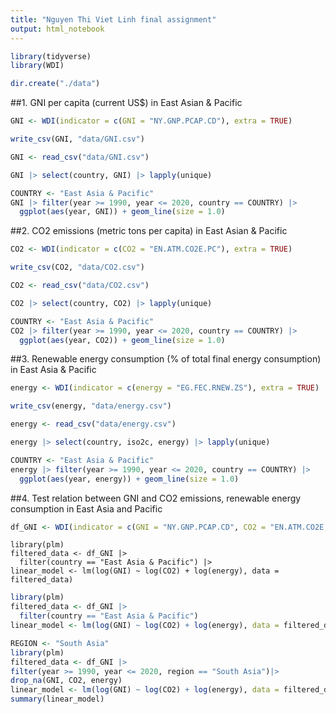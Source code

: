 ```yaml
---
title: "Nguyen Thi Viet Linh final assignment"
output: html_notebook
---
```

```r
library(tidyverse)
library(WDI)
```

```r
dir.create("./data")
```
##1. GNI per capita (current US$) in East Asian & Pacific

```r
GNI <- WDI(indicator = c(GNI = "NY.GNP.PCAP.CD"), extra = TRUE)
```
```r
write_csv(GNI, "data/GNI.csv")
```
```r
GNI <- read_csv("data/GNI.csv")
```
```r
GNI |> select(country, GNI) |> lapply(unique)
```

```r
COUNTRY <- "East Asia & Pacific"
GNI |> filter(year >= 1990, year <= 2020, country == COUNTRY) |>
  ggplot(aes(year, GNI)) + geom_line(size = 1.0)

```
##2. CO2 emissions (metric tons per capita) in East Asian & Pacific

```r
CO2 <- WDI(indicator = c(CO2 = "EN.ATM.CO2E.PC"), extra = TRUE)
```
```r
write_csv(CO2, "data/CO2.csv")
```
```r
CO2 <- read_csv("data/CO2.csv")
```
```r
CO2 |> select(country, CO2) |> lapply(unique)
```

```r
COUNTRY <- "East Asia & Pacific"
CO2 |> filter(year >= 1990, year <= 2020, country == COUNTRY) |>
  ggplot(aes(year, CO2)) + geom_line(size = 1.0)

```
##3. Renewable energy consumption (% of total final energy consumption) in East Asia & Pacific

```r
energy <- WDI(indicator = c(energy = "EG.FEC.RNEW.ZS"), extra = TRUE)
```
```r
write_csv(energy, "data/energy.csv")
```
```r
energy <- read_csv("data/energy.csv")
```
```r
energy |> select(country, iso2c, energy) |> lapply(unique)
```

```r
COUNTRY <- "East Asia & Pacific"
energy |> filter(year >= 1990, year <= 2020, country == COUNTRY) |>
  ggplot(aes(year, energy)) + geom_line(size = 1.0)

```
##4. Test relation between GNI and CO2 emissions, renewable energy consumption in East Asia and Pacific
```r
df_GNI <- WDI(indicator = c(GNI = "NY.GNP.PCAP.CD", CO2 = "EN.ATM.CO2E.PC", energy = "EG.FEC.RNEW.ZS"), extra = TRUE)
```


```
library(plm)
filtered_data <- df_GNI |>
  filter(country == "East Asia & Pacific") |>
linear_model <- lm(log(GNI) ~ log(CO2) + log(energy), data = filtered_data)

```

```r
library(plm)
filtered_data <- df_GNI |>
  filter(country == "East Asia & Pacific") 
linear_model <- lm(log(GNI) ~ log(CO2) + log(energy), data = filtered_data)

```

```r
REGION <- "South Asia"
library(plm)
filtered_data <- df_GNI |>
filter(year >= 1990, year <= 2020, region == "South Asia")|>
drop_na(GNI, CO2, energy)
linear_model <- lm(log(GNI) ~ log(CO2) + log(energy), data = filtered_data)
summary(linear_model)
```

